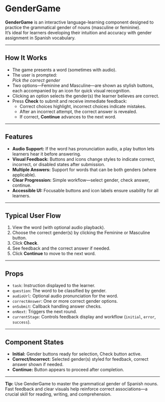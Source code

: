 
<Meta title="Games/GenderGame" />

# GenderGame

**GenderGame** is an interactive language-learning component designed to practice the grammatical gender of nouns (masculine or feminine).  
It’s ideal for learners developing their intuition and accuracy with gender assignment in Spanish vocabulary.

---

## How It Works

- The game presents a word (sometimes with audio).
- The user is prompted:  
  *Pick the correct gender*
- Two options—Feminine and Masculine—are shown as stylish buttons, each accompanied by an icon for quick visual recognition.
- Clicking an option selects the gender(s) the learner believes are correct.
- Press **Check** to submit and receive immediate feedback:
    - Correct choices highlight, incorrect choices indicate mistakes.
    - After an incorrect attempt, the correct answer is revealed.
    - If correct, **Continue** advances to the next word.

---

## Features

- **Audio Support:** If the word has pronunciation audio, a play button lets learners hear it before answering.
- **Visual Feedback:** Buttons and icons change styles to indicate correct, incorrect, or disabled states after submission.
- **Multiple Answers:** Support for words that can be both genders (where applicable).
- **Clear Progression:** Simple workflow—select gender, check answer, continue.
- **Accessible UI:** Focusable buttons and icon labels ensure usability for all learners.

---

## Typical User Flow

1. View the word (with optional audio playback).
2. Choose the correct gender(s) by clicking the Feminine or Masculine button.
3. Click **Check**.
4. See feedback and the correct answer if needed.
5. Click **Continue** to move to the next word.

---

## Props
- `task`: Instruction displayed to the learner.
- `question`: The word to be classified by gender.
- `audioUrl`: Optional audio pronunciation for the word.
- `correctAnswer`: One or more correct gender options.
- `onSubmit`: Callback handling answer checks.
- `onNext`: Triggers the next round.
- `currentStage`: Controls feedback display and workflow (`initial`, `error`, `success`).

---

## Component States

- **Initial:** Gender buttons ready for selection, Check button active.
- **Correct/Incorrect:** Selected gender(s) styled for feedback, correct answer shown if needed.
- **Continue:** Button appears to proceed after completion.

---

**Tip:** Use GenderGame to master the grammatical gender of Spanish nouns. Fast feedback and clear visuals help reinforce correct associations—a crucial skill for reading, writing, and comprehension.

<Canvas>
  <Story id="games-gendergame--game-default" />
</Canvas>



